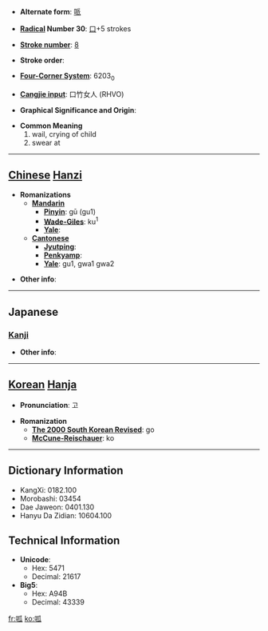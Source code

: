 * '''Alternate form''': [[哌]]

* '''[[Wiktionary:Chinese radical index| Radical]] Number 30''': [[Wiktionary:Chinese radical index 口|口]]+5 strokes

* '''[[Wiktionary:Chinese total strokes index|Stroke number]]''': [[Wiktionary:Chinese total strokes index 8|8]]

* '''Stroke order''': 

* '''[[Wiktionary:Chinese four corner index|Four-Corner System]]''': 6203<sub>0</sub>

* '''[[Wiktionary:Chinese Cangjie index|Cangjie input]]''': 口竹女人 (RHVO)

* '''Graphical Significance and Origin''': 

* '''Common Meaning'''
*#wail, crying of child
*# swear at


----

== [[Chinese]] [[Hanzi]] ==

* '''Romanizations'''
** '''[[Mandarin]]'''
*** '''[[Pinyin]]''': gū (gu1)
*** '''[[Wade-Giles]]''': ku<sup>1</sup>
*** '''[[Yale]]''': 
** '''[[Cantonese]]'''
*** '''[[Jyutping]]''':
*** '''[[Penkyamp]]''': 
*** '''[[Yale]]''': gu1, gwa1 gwa2

* '''Other info''': 

----

==Japanese==
===[[Kanji]]===
{{kanji|on readings=[[こ]] (ko)
|kun readings=
}}

* '''Other info''':  

----

== [[Korean]] [[Hanja]] ==

* '''Pronunciation''': 고

* '''Romanization'''
** '''[[The 2000 South Korean Revised Romanization|The 2000 South Korean Revised]]''': go
** '''[[McCune-Reischauer]]''': ko

----

== Dictionary Information ==

* KangXi: 0182.100
* Morobashi: 03454
* Dae Jaweon: 0401.130
* Hanyu Da Zidian: 10604.100

== Technical Information ==

* '''Unicode''':
** Hex: 5471
** Decimal: 21617
* '''Big5''':
** Hex: A94B
** Decimal: 43339

[[fr:呱]]
[[ko:呱]]